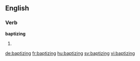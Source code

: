 
==English==

===Verb===
'''baptizing'''

# {{present participle of|baptize}}

[[de:baptizing]]
[[fr:baptizing]]
[[hu:baptizing]]
[[sv:baptizing]]
[[vi:baptizing]]